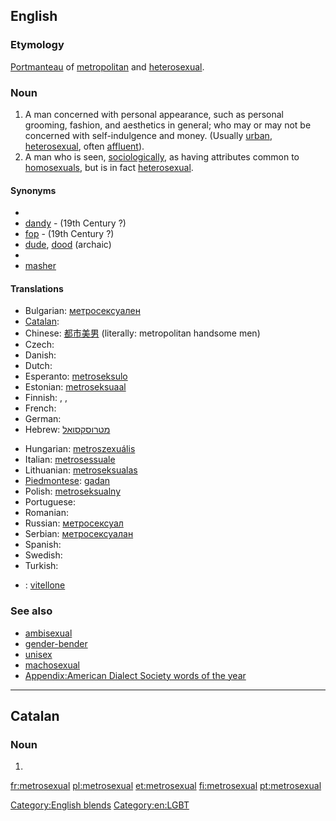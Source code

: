 ==English==

===Etymology===
[[portmanteau word|Portmanteau]] of [[metropolitan]] and [[heterosexual]].

===Noun===
{{en-noun|sg=[[metro-|metro]][[sexual]]}}

# A man concerned with personal appearance, such as personal grooming, fashion, and aesthetics in general; who may or may not be concerned with self-indulgence and money. (Usually [[urban]], [[heterosexual]], often [[affluent]]). <!-- A concern for personal image is interpreted socially as being "homosexual" in some social circles, leaving "Gay Straight Male" as the logical terminology in that social context to describe a straight male concerned with fashion and personal appearance.-->
# A man who is seen, [[sociologically]], as having attributes common to [[homosexuals]], but is in fact [[heterosexual]].

====Synonyms====
* {{l|en|boulevardier}}
* [[dandy]] - (19th Century ?)
* [[fop]] - (19th Century ?)
* [[dude]], [[dood]] (archaic)
* {{l|en|man about town}}
* [[masher]] {{qualifier|archaic}}

====Translations====
{{trans-top|A man concerned with personal appearance}}
* Bulgarian: [[метросексуален]]
* [[Catalan]]: {{t|ca|metrosexual}}
* Chinese: [[都市美男 ]] (literally: metropolitan handsome men)
* Czech: {{t-|cs|metrosexuál}}
* Danish: {{t|da|metrosexuel}}
* Dutch: {{t-|nl|metroseksueel}}
* Esperanto: [[metroseksulo]]
* Estonian: [[metroseksuaal]]
* Finnish: {{t-|fi|metroseksuaali}}, {{t-|fi|hienostelija}}, {{t-|fi|keikari}}
* French: {{t+|fr|métrosexuel}}
* German: {{t-|de|metrosexuell}}
* Hebrew: [[מטרוסקסואל]]
{{trans-mid}}
* Hungarian: [[metroszexuális]]
* Italian: [[metrosessuale]]
* Lithuanian: [[metroseksualas]]
* [[Piedmontese]]: [[gadan]]
* Polish: [[metroseksualny]]
* Portuguese: {{t-|pt|metrosexual}}
* Romanian: {{t-|ro|metrosexual}}
* Russian: [[метросексуал]]
* Serbian: [[метросексуалан]]
* Spanish: {{t-|es|metrosexual}}
* Swedish: {{t+|sv|metrosexuell}}
* Turkish: {{t|tr|metroseksüel}}
{{trans-bottom}}

{{checktrans-top}}
* {{ttbc|it}}: [[vitellone]] {{m}} <!--This doesn't seem to be correct: see my comment on the discussion page - Paul G-->
{{trans-mid}}
{{trans-bottom}}

===See also===
* [[ambisexual]]
* [[gender-bender]]
* [[unisex]]
* [[machosexual]]
*[[Appendix:American Dialect Society words of the year]]
[[Category:English blends]]

----

==Catalan==

===Noun===
{{ca-noun|m}}

# {{l|en|metrosexual}}

[[Category:en:LGBT]]

[[fr:metrosexual]]
[[pl:metrosexual]]
[[et:metrosexual]]
[[fi:metrosexual]]
[[pt:metrosexual]]